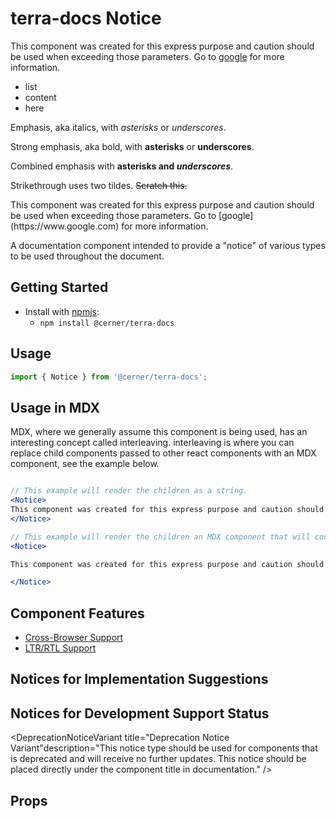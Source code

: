 


<Badge />

# terra-docs Notice

<Notice variant="deprecation">

This component was created for this express purpose and caution should be used when exceeding those parameters. Go to [google](https://www.google.com) for more information.

* list
* content
* here

Emphasis, aka italics, with *asterisks* or _underscores_.

Strong emphasis, aka bold, with **asterisks** or __underscores__.

Combined emphasis with **asterisks and _underscores_**.

Strikethrough uses two tildes. ~~Scratch this.~~

</Notice>

<Notice>
This component was created for this express purpose and caution should be used when exceeding those parameters. Go to [google](https://www.google.com) for more information.
</Notice>

A documentation component intended to provide a "notice" of various types to be used throughout the document.

## Getting Started

- Install with [npmjs](https://www.npmjs.com):
  - `npm install @cerner/terra-docs`

## Usage

```jsx
import { Notice } from '@cerner/terra-docs';
```

## Usage in MDX

MDX, where we generally assume this component is being used, has an interesting concept called interleaving. interleaving is where you can replace child components passed to other react components with an MDX component, see the example below.

```jsx

// This example will render the children as a string.
<Notice>
This component was created for this express purpose and caution should be used when exceeding those parameters. Go to [google](https://www.google.com) for more information.
</Notice>

// This example will render the children an MDX component that will convert the string to markdown, links to be rendered in the notice.
<Notice>

This component was created for this express purpose and caution should be used when exceeding those parameters. Go to [google](https://www.google.com) for more information.

</Notice>
```

## Component Features

* [Cross-Browser Support](https://engineering.cerner.com/terra-ui/contributing/terra-ui/component-standards#cross-browser-support)
* [LTR/RTL Support](https://engineering.cerner.com/terra-ui/contributing/terra-ui/component-standards#ltr--rtl-support)

## Notices for Implementation Suggestions

<ImportantNoticeVariant title="Important Notice Variant" description="This notice type will be used most often. It should be used for any kind of tip, helpful note, suggestion, reminder and example for how to implement accessibility correctly, reminder to add a prop, etc."/>

<CautionNoticeVariant title="Caution Notice Variant" description="This notice type should be used very rarely when we need to list a warning for when a prop (or combination or props) are used incorrectly and will cause instability, throw warnings, or outright break."/>

<UXRecommendationNoticeVariant title="UX Recommendation Notice Variant" description="This notice type should be used very rarely to point out something extremely important as a usage recommendation. It should not to be used on every page. The messaging should be UX or Human Factors focused, and not more than paragraph or two, sometimes with links to other industry resources."/>

## Notices for Development Support Status

<MaintenanceNoticeVariant title="Maintenance Notice Variant" description="This notice type should be used for components that will be deprecated at some future time. This notice should be placed directly under the component title in documentation."/>

<DeprecationNoticeVariant title="Deprecation Notice Variant"description="This notice type should be used for components that is deprecated and will receive no further updates. This notice should be placed directly under the component title in documentation." />

## Props

<PropsTable />
